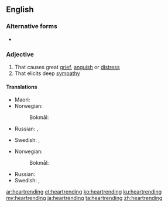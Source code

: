 ==English==

===Alternative forms===
* {{l|en|heart-rending}}

===Adjective===
{{en-adj}}

# That causes great [[grief]], [[anguish]] or [[distress]]
# That elicits deep [[sympathy]]

====Translations====
{{trans-top|that causes great grief}}
* Maori: {{t|mi|tarariki}}
* Norwegian:
*: Bokmål: {{t|nb|hjerteskjærende}}
* Russian: {{t+|ru|душераздира́ющий}}, {{t+|ru|го́рестный}}
{{trans-mid}}
* Swedish: {{t+|sv|hjärtslitande}}, {{t|sv|hjärtskärande}}
{{trans-bottom}}

{{trans-top|that elicits deep sympathy}}
* Norwegian:
*: Bokmål: {{t|nb|hjerteskjærende}}
{{trans-mid}}
* Russian: {{t+|ru|душераздира́ющий}}
* Swedish: {{t+|sv|hjärtslitande}}, {{t|sv|hjärtskärande}}
{{trans-bottom}}

{{checktrans-top}}
{{trans-bottom}}

[[ar:heartrending]]
[[et:heartrending]]
[[ko:heartrending]]
[[ku:heartrending]]
[[my:heartrending]]
[[ja:heartrending]]
[[ta:heartrending]]
[[zh:heartrending]]